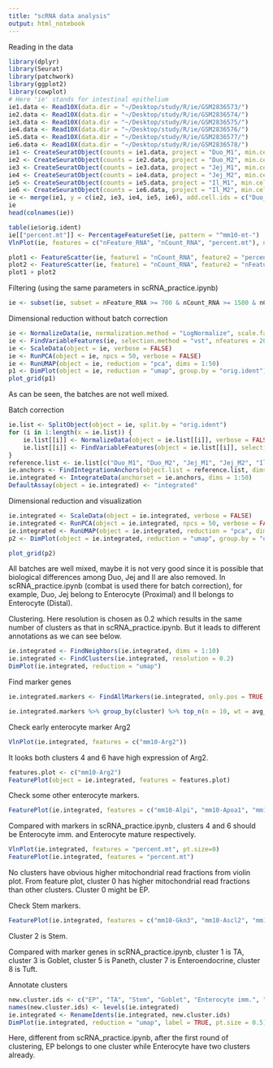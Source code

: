 ```yaml
---
title: "scRNA data analysis"
output: html_notebook
---
```


Reading in the data
```r
library(dplyr)
library(Seurat)
library(patchwork)
library(ggplot2)
library(cowplot)
# Here 'ie' stands for intestinal epithelium
ie1.data <- Read10X(data.dir = "~/Desktop/study/R/ie/GSM2836573/")
ie2.data <- Read10X(data.dir = "~/Desktop/study/R/ie/GSM2836574/")
ie3.data <- Read10X(data.dir = "~/Desktop/study/R/ie/GSM2836575/")
ie4.data <- Read10X(data.dir = "~/Desktop/study/R/ie/GSM2836576/")
ie5.data <- Read10X(data.dir = "~/Desktop/study/R/ie/GSM2836577/")
ie6.data <- Read10X(data.dir = "~/Desktop/study/R/ie/GSM2836578/")
ie1 <- CreateSeuratObject(counts = ie1.data, project = "Duo_M1", min.cells = 20, min.features = 0)
ie2 <- CreateSeuratObject(counts = ie2.data, project = "Duo_M2", min.cells = 20, min.features = 0)
ie3 <- CreateSeuratObject(counts = ie3.data, project = "Jej_M1", min.cells = 20, min.features = 0)
ie4 <- CreateSeuratObject(counts = ie4.data, project = "Jej_M2", min.cells = 20, min.features = 0)
ie5 <- CreateSeuratObject(counts = ie5.data, project = "Il_M1", min.cells = 20, min.features = 0)
ie6 <- CreateSeuratObject(counts = ie6.data, project = "Il_M2", min.cells = 20, min.features = 0)
ie <- merge(ie1, y = c(ie2, ie3, ie4, ie5, ie6), add.cell.ids = c("Duo_M1", "Duo_M2", "Jej_M1", "Jej_M2", "Il_M1", "Il_M2"), project = 'all')
ie
head(colnames(ie))
```

```r
table(ie$orig.ident)
ie[["percent.mt"]] <- PercentageFeatureSet(ie, pattern = "^mm10-mt-")
VlnPlot(ie, features = c("nFeature_RNA", "nCount_RNA", "percent.mt"), ncol = 3, pt.size = 0.5)
```

```r
plot1 <- FeatureScatter(ie, feature1 = "nCount_RNA", feature2 = "percent.mt") + theme(axis.text.x = element_text(angle = 90))
plot2 <- FeatureScatter(ie, feature1 = "nCount_RNA", feature2 = "nFeature_RNA") + theme(axis.text.x = element_text(angle = 90))
plot1 + plot2
```

Filtering (using the same parameters in scRNA_practice.ipynb)
```r
ie <- subset(ie, subset = nFeature_RNA >= 700 & nCount_RNA >= 1500 & nCount_RNA <= 40000 & percent.mt < 20)
```


Dimensional reduction without batch correction
```r
ie <- NormalizeData(ie, normalization.method = "LogNormalize", scale.factor = 10000)
ie <- FindVariableFeatures(ie, selection.method = "vst", nfeatures = 2000)
ie <- ScaleData(object = ie, verbose = FALSE)
ie <- RunPCA(object = ie, npcs = 50, verbose = FALSE)
ie <- RunUMAP(object = ie, reduction = "pca", dims = 1:50)
p1 <- DimPlot(object = ie, reduction = "umap", group.by = "orig.ident")
plot_grid(p1)
```
As can be seen, the batches are not well mixed.

Batch correction
```r
ie.list <- SplitObject(object = ie, split.by = "orig.ident")
for (i in 1:length(x = ie.list)) {
    ie.list[[i]] <- NormalizeData(object = ie.list[[i]], verbose = FALSE)
    ie.list[[i]] <- FindVariableFeatures(object = ie.list[[i]], selection.method = "vst", nfeatures = 2000, verbose = FALSE)
}
reference.list <- ie.list[c("Duo_M1", "Duo_M2", "Jej_M1", "Jej_M2", "Il_M1", "Il_M2")]
ie.anchors <- FindIntegrationAnchors(object.list = reference.list, dims = 1:50)
ie.integrated <- IntegrateData(anchorset = ie.anchors, dims = 1:50)
DefaultAssay(object = ie.integrated) <- "integrated"
```

Dimensional reduction and visualization
```r
ie.integrated <- ScaleData(object = ie.integrated, verbose = FALSE)
ie.integrated <- RunPCA(object = ie.integrated, npcs = 50, verbose = FALSE)
ie.integrated <- RunUMAP(object = ie.integrated, reduction = "pca", dims = 1:50)
p2 <- DimPlot(object = ie.integrated, reduction = "umap", group.by = "orig.ident")

plot_grid(p2)
```
All batches are well mixed, maybe it is not very good since it is possible that biological differences among Duo, Jej and Il are also removed. In scRNA_practice.ipynb (combat is used there for batch correction), for example, Duo, Jej belong to Enterocyte (Proximal) and Il belongs to Enterocyte (Distal).

Clustering. Here resolution is chosen as 0.2 which results in the same number of clusters as that in scRNA_practice.ipynb. But it leads to different annotations as we can see below.
```r
ie.integrated <- FindNeighbors(ie.integrated, dims = 1:10)
ie.integrated <- FindClusters(ie.integrated, resolution = 0.2)
DimPlot(ie.integrated, reduction = "umap")
```

Find marker genes
```r
ie.integrated.markers <- FindAllMarkers(ie.integrated, only.pos = TRUE, min.pct = 0.2, logfc.threshold = 0.2)
```
```r
ie.integrated.markers %>% group_by(cluster) %>% top_n(n = 10, wt = avg_logFC)
```

Check early enterocyte marker Arg2
```r
VlnPlot(ie.integrated, features = c("mm10-Arg2"))
```
It looks both clusters 4 and 6 have high expression of Arg2. 

```r
features.plot <- c("mm10-Arg2")
FeaturePlot(object = ie.integrated, features = features.plot)
```

Check some other enterocyte markers.
```r
FeaturePlot(ie.integrated, features = c("mm10-Alpi", "mm10-Apoa1", "mm10-Apoa4", "mm10-Fabp1"))
```
Compared with markers in scRNA_practice.ipynb, clusters 4 and 6 should be Enterocyte imm. and Enterocyte mature respectively.

```r
VlnPlot(ie.integrated, features = "percent.mt", pt.size=0)
FeaturePlot(ie.integrated, features = "percent.mt")
```
No clusters have obvious higher mitochondrial read fractions from violin plot. From feature plot, cluster 0 has higher mitochondrial read fractions than other clusters. Cluster 0 might be EP.

Check Stem markers.
```r
FeaturePlot(ie.integrated, features = c("mm10-Gkn3", "mm10-Ascl2", "mm10-Lgr5", "mm10-Olfm4", "mm10-Axin2", "mm10-Slc12a2"))
```
Cluster 2 is Stem.

Compared with marker genes in scRNA_practice.ipynb, cluster 1 is TA, cluster 3 is Goblet, cluster 5 is Paneth, cluster 7 is Enteroendocrine, cluster 8 is Tuft.

Annotate clusters
```r
new.cluster.ids <- c("EP", "TA", "Stem", "Goblet", "Enterocyte imm.", "Paneth", "Enterocyte mature", "Enteroendocrine", "Tuft")
names(new.cluster.ids) <- levels(ie.integrated)
ie.integrated <- RenameIdents(ie.integrated, new.cluster.ids)
DimPlot(ie.integrated, reduction = "umap", label = TRUE, pt.size = 0.5) + NoLegend()
```
Here, different from scRNA_practice.ipynb, after the first round of clustering, EP belongs to one cluster while Enterocyte have two clusters already.
